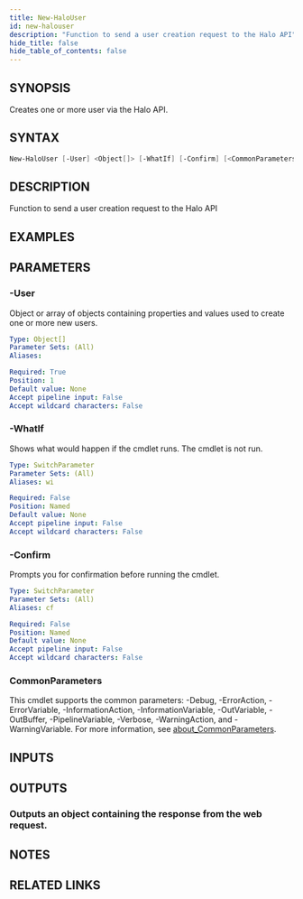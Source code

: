```yaml
---
title: New-HaloUser
id: new-halouser
description: "Function to send a user creation request to the Halo API"
hide_title: false
hide_table_of_contents: false
---
```


## SYNOPSIS

Creates one or more user via the Halo API.

## SYNTAX

```powershell
New-HaloUser [-User] <Object[]> [-WhatIf] [-Confirm] [<CommonParameters>]
```

## DESCRIPTION

Function to send a user creation request to the Halo API

## EXAMPLES

## PARAMETERS

### -User

Object or array of objects containing properties and values used to create one or more new users.

```yaml
Type: Object[]
Parameter Sets: (All)
Aliases:

Required: True
Position: 1
Default value: None
Accept pipeline input: False
Accept wildcard characters: False
```

### -WhatIf

Shows what would happen if the cmdlet runs.
The cmdlet is not run.

```yaml
Type: SwitchParameter
Parameter Sets: (All)
Aliases: wi

Required: False
Position: Named
Default value: None
Accept pipeline input: False
Accept wildcard characters: False
```

### -Confirm

Prompts you for confirmation before running the cmdlet.

```yaml
Type: SwitchParameter
Parameter Sets: (All)
Aliases: cf

Required: False
Position: Named
Default value: None
Accept pipeline input: False
Accept wildcard characters: False
```

### CommonParameters

This cmdlet supports the common parameters: -Debug, -ErrorAction, -ErrorVariable, -InformationAction, -InformationVariable, -OutVariable, -OutBuffer, -PipelineVariable, -Verbose, -WarningAction, and -WarningVariable. For more information, see [about_CommonParameters](http://go.microsoft.com/fwlink/?LinkID=113216).

## INPUTS

## OUTPUTS

### Outputs an object containing the response from the web request.

## NOTES

## RELATED LINKS
